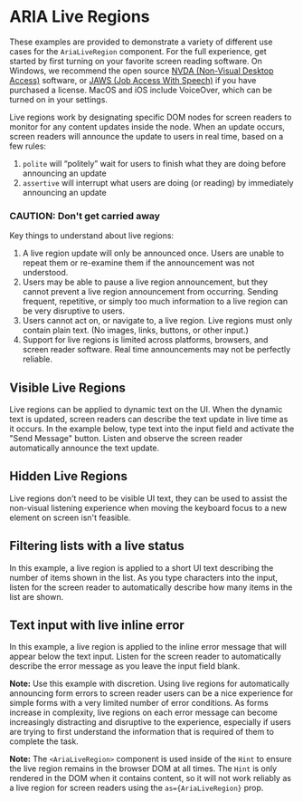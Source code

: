 
<Meta title="Guides/Accessibility/Examples/Aria Live Regions" component={AriaLiveRegion} />

# ARIA Live Regions

These examples are provided to demonstrate a variety of different use cases for the `AriaLiveRegion`
component. For the full experience, get started by first turning on your favorite screen reading
software. On Windows, we recommend the open source
[NVDA (Non-Visual Desktop Access)](https://www.nvaccess.org/download/) software, or
[JAWS (Job Access With Speech)](https://support.freedomscientific.com/Downloads/JAWS) if you have
purchased a license. MacOS and iOS include VoiceOver, which can be turned on in your settings.

Live regions work by designating specific DOM nodes for screen readers to monitor for any content
updates inside the node. When an update occurs, screen readers will announce the update to users in
real time, based on a few rules:

1. `polite` will “politely” wait for users to finish what they are doing before announcing an update
2. `assertive` will interrupt what users are doing (or reading) by immediately announcing an update

### CAUTION: Don't get carried away

Key things to understand about live regions:

1. A live region update will only be announced once. Users are unable to repeat them or re-examine
   them if the announcement was not understood.
2. Users may be able to pause a live region announcement, but they cannot prevent a live region
   announcement from occurring. Sending frequent, repetitive, or simply too much information to a
   live region can be very disruptive to users.
3. Users cannot act on, or navigate to, a live region. Live regions must only contain plain text.
   (No images, links, buttons, or other input.)
4. Support for live regions is limited across platforms, browsers, and screen reader software. Real
   time announcements may not be perfectly reliable.

## Visible Live Regions

Live regions can be applied to dynamic text on the UI. When the dynamic text is updated, screen
readers can describe the text update in live time as it occurs. In the example below, type text into
the input field and activate the "Send Message" button. Listen and observe the screen reader
automatically announce the text update.

<ExampleCodeBlock code={VisibleLiveRegion} />

## Hidden Live Regions

Live regions don't need to be visible UI text, they can be used to assist the non-visual listening
experience when moving the keyboard focus to a new element on screen isn't feasible.

<ExampleCodeBlock code={HiddenLiveRegion} />

## Filtering lists with a live status

In this example, a live region is applied to a short UI text describing the number of items shown in
the list. As you type characters into the input, listen for the screen reader to automatically
describe how many items in the list are shown.

<ExampleCodeBlock code={FilterListWithLiveStatus} />

## Text input with live inline error

In this example, a live region is applied to the inline error message that will appear below the
text input. Listen for the screen reader to automatically describe the error message as you leave
the input field blank.

**Note:** Use this example with discretion. Using live regions for automatically announcing form
errors to screen reader users can be a nice experience for simple forms with a very limited number
of error conditions. As forms increase in complexity, live regions on each error message can become
increasingly distracting and disruptive to the experience, especially if users are trying to first
understand the information that is required of them to complete the task.

**Note:** The `<AriaLiveRegion>` component is used inside of the `Hint` to ensure the live region
remains in the browser DOM at all times. The `Hint` is only rendered in the DOM when it contains
content, so it will not work reliably as a live region for screen readers using the
`as={AriaLiveRegion}` prop.

<ExampleCodeBlock code={TextInputWithLiveError} />
